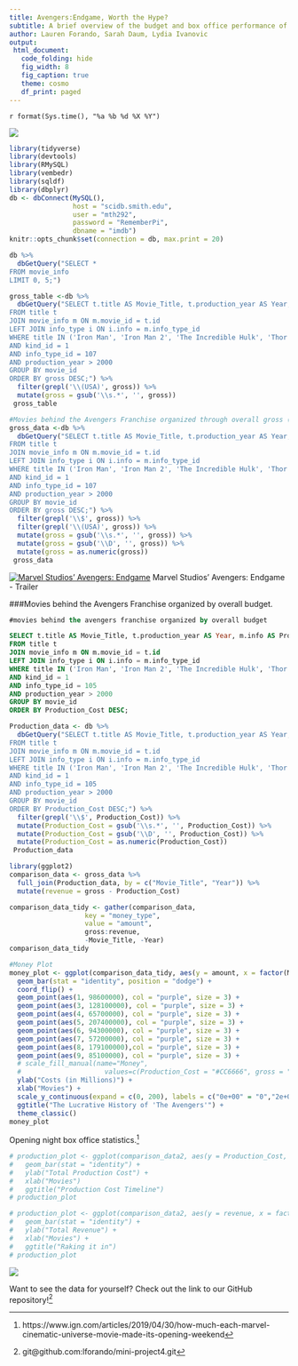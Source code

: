 ```yaml
---
title: Avengers:Endgame, Worth the Hype?
subtitle: A brief overview of the budget and box office performance of the origin movies leading up to one of the most anticipated movie of 2019.
author: Lauren Forando, Sarah Daum, Lydia Ivanovic
output:
 html_document:
   code_folding: hide
   fig_width: 8
   fig_caption: true
   theme: cosmo
   df_print: paged
---
```

`r format(Sys.time(), "%a %b %d %X %Y")`

 ![](https://media.giphy.com/media/WbNqQbrnAGr5e/giphy.gif)

```r
library(tidyverse)
library(devtools)
library(RMySQL)
library(vembedr)
library(sqldf)
library(dbplyr)
db <- dbConnect(MySQL(), 
                host = "scidb.smith.edu", 
                user = "mth292", 
                password = "RememberPi", 
                dbname = "imdb")
knitr::opts_chunk$set(connection = db, max.print = 20)
```

```r
db %>%
  dbGetQuery("SELECT *
FROM movie_info
LIMIT 0, 5;")
```

```r
gross_table <-db %>%
  dbGetQuery("SELECT t.title AS Movie_Title, t.production_year AS Year, m.info AS gross
FROM title t
JOIN movie_info m ON m.movie_id = t.id
LEFT JOIN info_type i ON i.info = m.info_type_id
WHERE title IN ('Iron Man', 'Iron Man 2', 'The Incredible Hulk', 'Thor', 'Captain America: The First Avenger', 'The Avengers', 'Iron Man 3','Thor: The Dark World','Captain America: The Winter Soldier', 'Guardians of the Galaxy', 'Avengers: Age of Ultron', 'Ant-Man', 'Captain America: Civil War', 'Doctor Strange')
AND kind_id = 1
AND info_type_id = 107
AND production_year > 2000
GROUP BY movie_id
ORDER BY gross DESC;") %>%
  filter(grepl('\\(USA)', gross)) %>%
  mutate(gross = gsub('\\s.*', '', gross))
 gross_table
```


```r
#Movies behind the Avengers Franchise organized through overall gross (USA).
gross_data <-db %>%
  dbGetQuery("SELECT t.title AS Movie_Title, t.production_year AS Year, m.info AS gross
FROM title t
JOIN movie_info m ON m.movie_id = t.id
LEFT JOIN info_type i ON i.info = m.info_type_id
WHERE title IN ('Iron Man', 'Iron Man 2', 'The Incredible Hulk', 'Thor', 'Captain America: The First Avenger', 'The Avengers', 'Iron Man 3','Thor: The Dark World','Captain America: The Winter Soldier', 'Guardians of the Galaxy', 'Avengers: Age of Ultron', 'Ant-Man', 'Captain America: Civil War', 'Doctor Strange')
AND kind_id = 1
AND info_type_id = 107
AND production_year > 2000
GROUP BY movie_id
ORDER BY gross DESC;") %>%
  filter(grepl('\\$', gross)) %>%
  filter(grepl('\\(USA)', gross)) %>%
  mutate(gross = gsub('\\s.*', '', gross)) %>%
  mutate(gross = gsub('\\D', '', gross)) %>%
  mutate(gross = as.numeric(gross))
 gross_data
```

 [![Marvel Studios' Avengers: Endgame](https://i.kinja-img.com/gawker-media/image/upload/s--3ClQMwPu--/c_fill,fl_progressive,g_center,h_900,q_80,w_1600/lnuyy61l5oz6x2x3odrg.jpg)](https://youtu.be/sOgwPtVWMhE "Marvel Studios' Avengers: Endgame - Click to Watch!")
Marvel Studios' Avengers: Endgame - Trailer

###Movies behind the Avengers Franchise organized by overall budget.
```sql
#movies behind the avengers franchise organized by overall budget

SELECT t.title AS Movie_Title, t.production_year AS Year, m.info AS Production_Cost
FROM title t
JOIN movie_info m ON m.movie_id = t.id
LEFT JOIN info_type i ON i.info = m.info_type_id
WHERE title IN ('Iron Man', 'Iron Man 2', 'The Incredible Hulk', 'Thor', 'Captain America:The First Avenger', 'The Avengers','Thor:The Dark World', 'Guardians of the Galaxy', 'Captain America:The Winter Soldier','Avengers:Age of Ultron', 'Ant-Man', 'Captain America: Civil War', 'Doctor Strange')
AND kind_id = 1
AND info_type_id = 105
AND production_year > 2000
GROUP BY movie_id
ORDER BY Production_Cost DESC;
```


```r
Production_data <- db %>%
  dbGetQuery("SELECT t.title AS Movie_Title, t.production_year AS Year, m.info AS Production_Cost
FROM title t
JOIN movie_info m ON m.movie_id = t.id
LEFT JOIN info_type i ON i.info = m.info_type_id
WHERE title IN ('Iron Man', 'Iron Man 2', 'The Incredible Hulk', 'Thor', 'Captain America:The First Avenger', 'The Avengers','Thor:The Dark World', 'Guardians of the Galaxy', 'Captain America:The Winter Soldier','Avengers:Age of Ultron', 'Ant-Man', 'Captain America: Civil War', 'Doctor Strange')
AND kind_id = 1
AND info_type_id = 105
AND production_year > 2000
GROUP BY movie_id
ORDER BY Production_Cost DESC;") %>%
  filter(grepl('\\$', Production_Cost)) %>%
  mutate(Production_Cost = gsub('\\s.*', '', Production_Cost)) %>%
  mutate(Production_Cost = gsub('\\D', '', Production_Cost)) %>%
  mutate(Production_Cost = as.numeric(Production_Cost))
 Production_data
```

```r
library(ggplot2)
comparison_data <- gross_data %>%
  full_join(Production_data, by = c("Movie_Title", "Year")) %>%
  mutate(revenue = gross - Production_Cost)
```

```r
comparison_data_tidy <- gather(comparison_data,
                   key = "money_type",
                   value = "amount",
                   gross:revenue,
                   -Movie_Title, -Year)
comparison_data_tidy
```

```r
#Money Plot
money_plot <- ggplot(comparison_data_tidy, aes(y = amount, x = factor(Movie_Title, levels = c('Iron Man', 'The Incredible Hulk', 'Iron Man 2', 'Thor', 'The Avengers', 'Guardians of the Galaxy', 'Ant-Man', 'Captain America: Civil War', 'Doctor Strange')), fill = money_type)) +
  geom_bar(stat = "identity", position = "dodge") + 
  coord_flip() +
  geom_point(aes(1, 98600000), col = "purple", size = 3) +
  geom_point(aes(3, 128100000), col = "purple", size = 3) +
  geom_point(aes(4, 65700000), col = "purple", size = 3) +
  geom_point(aes(5, 207400000), col = "purple", size = 3) +
  geom_point(aes(6, 94300000), col = "purple", size = 3) +
  geom_point(aes(7, 57200000), col = "purple", size = 3) +
  geom_point(aes(8, 179100000),col = "purple", size = 3) +
  geom_point(aes(9, 85100000), col = "purple", size = 3) +
  # scale_fill_manual(name="Money",
  #                     values=c(Production_Cost = "#CC6666", gross = "#56B4E9", revenue = "forest green")) +
  ylab("Costs (in Millions)") +
  xlab("Movies") +
  scale_y_continuous(expand = c(0, 200), labels = c("0e+00" = "0","2e+08" = "200", "4e+08" = "400", "6e+08" = "600")) +
  ggtitle("The Lucrative History of 'The Avengers'") +
  theme_classic()
money_plot
```

 Opening night box office statistics.^[https://www.ign.com/articles/2019/04/30/how-much-each-marvel-cinematic-universe-movie-made-its-opening-weekend]

```r
# production_plot <- ggplot(comparison_data2, aes(y = Production_Cost, x = factor(Movie_Title, levels = c('Iron Man', 'The Incredible Hulk', 'Iron Man 2', 'Thor', 'The Avengers', 'Guardians of the Galaxy', 'Ant-Man', 'Captain America: Civil War', 'Doctor Strange')))) +
#   geom_bar(stat = "identity") + 
#   ylab("Total Production Cost") +
#   xlab("Movies")
#   ggtitle("Production Cost Timeline") 
# production_plot
```

```r
# production_plot <- ggplot(comparison_data2, aes(y = revenue, x = factor(Movie_Title, levels = c('Iron Man', 'The Incredible Hulk', 'Iron Man 2', 'Thor', 'The Avengers', 'Guardians of the Galaxy', 'Ant-Man', 'Captain America: Civil War', 'Doctor Strange')))) +
#   geom_bar(stat = "identity") + 
#   ylab("Total Revenue") +
#   xlab("Movies") +
#   ggtitle("Raking it in") 
# production_plot
```

 ![](https://media.giphy.com/media/Ajyi28ZdneUz6/giphy.gif)

 Want to see the data for yourself? Check out the link to our GitHub repository!^[git@github.com:lforando/mini-project4.git]